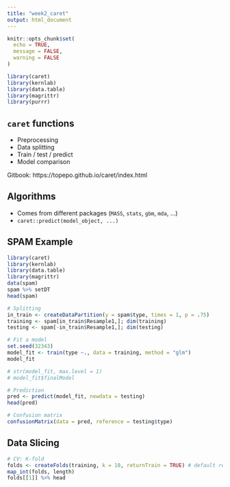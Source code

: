 ```yaml
---
title: "week2_caret"
output: html_document
---
```


```r
knitr::opts_chunk$set(
  echo = TRUE,
  message = FALSE,
  warning = FALSE
)
```


```r
library(caret)
library(kernlab)
library(data.table)
library(magrittr)
library(purrr)
```

## `caret` functions

- Preprocessing
- Data splitting
- Train / test / predict
- Model comparison

Gitbook: https://topepo.github.io/caret/index.html

## Algorithms

- Comes from different packages (`MASS`, `stats`, `gbm`, `mda`, ...)
- `caret::predict(model_object, ...)`

## SPAM Example

```r
library(caret)
library(kernlab)
library(data.table)
library(magrittr)
data(spam)
spam %>% setDT
head(spam)

# Splitting
in_train <- createDataPartition(y = spam$type, times = 1, p = .75)
training <- spam[in_train$Resample1,]; dim(training)
testing <- spam[-in_train$Resample1,]; dim(testing)

# Fit a model
set.seed(32343)
model_fit <- train(type ~., data = training, method = "glm")
model_fit
```

```r
# str(model_fit, max.level = 1)
# model_fit$finalModel

# Prediction
pred <- predict(model_fit, newdata = testing)
head(pred)
```

```r
# Confusion matrix
confusionMatrix(data = pred, reference = testing$type)
```


## Data Slicing

```r
# CV: K-fold
folds <- createFolds(training, k = 10, returnTrain = TRUE) # default return testing
map_int(folds, length)
folds[[1]] %>% head
```



